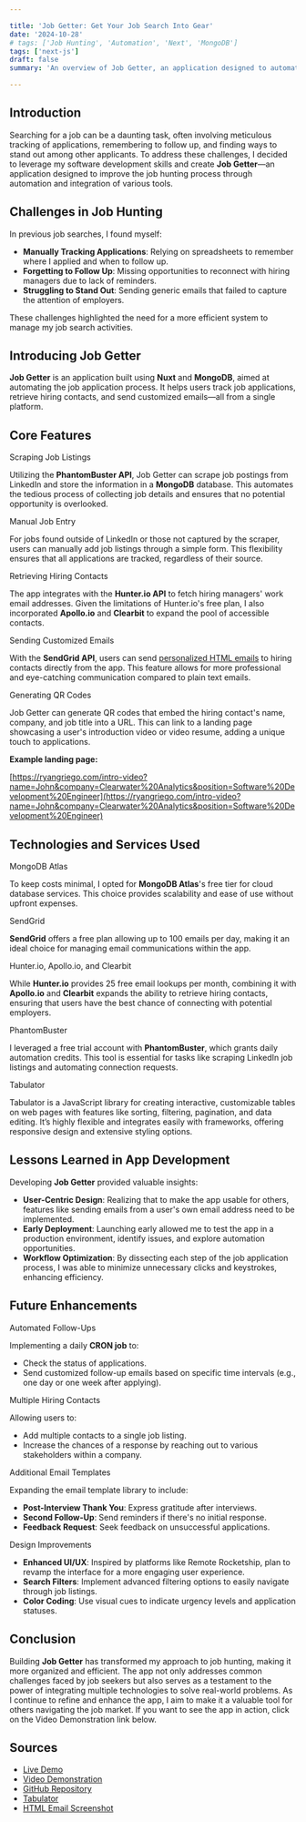 ```yaml
---

title: 'Job Getter: Get Your Job Search Into Gear'
date: '2024-10-28'
# tags: ['Job Hunting', 'Automation', 'Next', 'MongoDB']
tags: ['next-js']
draft: false
summary: 'An overview of Job Getter, an application designed to automate and enhance the job hunting process.'

---
```


## Introduction

Searching for a job can be a daunting task, often involving meticulous tracking of applications, remembering to follow up, and finding ways to stand out among other applicants. To address these challenges, I decided to leverage my software development skills and create **Job Getter**—an application designed to improve the job hunting process through automation and integration of various tools.


<TOCInline toc={props.toc} exclude="Introduction" />


## Challenges in Job Hunting

In previous job searches, I found myself:

- **Manually Tracking Applications**: Relying on spreadsheets to remember where I applied and when to follow up.
- **Forgetting to Follow Up**: Missing opportunities to reconnect with hiring managers due to lack of reminders.
- **Struggling to Stand Out**: Sending generic emails that failed to capture the attention of employers.

These challenges highlighted the need for a more efficient system to manage my job search activities.

## Introducing Job Getter

**Job Getter** is an application built using **Nuxt** and **MongoDB**, aimed at automating the job application process. It helps users track job applications, retrieve hiring contacts, and send customized emails—all from a single platform.

## Core Features

Scraping Job Listings

Utilizing the **PhantomBuster API**, Job Getter can scrape job postings from LinkedIn and store the information in a **MongoDB** database. This automates the tedious process of collecting job details and ensures that no potential opportunity is overlooked.

Manual Job Entry

For jobs found outside of LinkedIn or those not captured by the scraper, users can manually add job listings through a simple form. This flexibility ensures that all applications are tracked, regardless of their source.

Retrieving Hiring Contacts

The app integrates with the **Hunter.io API** to fetch hiring managers' work email addresses. Given the limitations of Hunter.io's free plan, I also incorporated **Apollo.io** and **Clearbit** to expand the pool of accessible contacts.

Sending Customized Emails

With the **SendGrid API**, users can send [personalized HTML emails](https://res.cloudinary.com/dm7y3yvjp/image/upload/v1730237308/html-email-sample_oycnvu.png) to hiring contacts directly from the app. This feature allows for more professional and eye-catching communication compared to plain text emails.

Generating QR Codes

Job Getter can generate QR codes that embed the hiring contact's name, company, and job title into a URL. This can link to a landing page showcasing a user's introduction video or video resume, adding a unique touch to applications.

**Example landing page:**

[https://ryangriego.com/intro-video?name=John&company=Clearwater%20Analytics&position=Software%20Development%20Engineer](https://ryangriego.com/intro-video?name=John&company=Clearwater%20Analytics&position=Software%20Development%20Engineer)

## Technologies and Services Used

MongoDB Atlas

To keep costs minimal, I opted for **MongoDB Atlas**'s free tier for cloud database services. This choice provides scalability and ease of use without upfront expenses.

SendGrid

**SendGrid** offers a free plan allowing up to 100 emails per day, making it an ideal choice for managing email communications within the app.

Hunter.io, Apollo.io, and Clearbit

While **Hunter.io** provides 25 free email lookups per month, combining it with **Apollo.io** and **Clearbit** expands the ability to retrieve hiring contacts, ensuring that users have the best chance of connecting with potential employers.

PhantomBuster

I leveraged a free trial account with **PhantomBuster**, which grants daily automation credits. This tool is essential for tasks like scraping LinkedIn job listings and automating connection requests.

Tabulator

Tabulator is a JavaScript library for creating interactive, customizable tables on web pages with features like sorting, filtering, pagination, and data editing. It’s highly flexible and integrates easily with frameworks, offering responsive design and extensive styling options.

## Lessons Learned in App Development

Developing **Job Getter** provided valuable insights:

- **User-Centric Design**: Realizing that to make the app usable for others, features like sending emails from a user's own email address need to be implemented.
- **Early Deployment**: Launching early allowed me to test the app in a production environment, identify issues, and explore automation opportunities.
- **Workflow Optimization**: By dissecting each step of the job application process, I was able to minimize unnecessary clicks and keystrokes, enhancing efficiency.

## Future Enhancements

Automated Follow-Ups

Implementing a daily **CRON job** to:

- Check the status of applications.
- Send customized follow-up emails based on specific time intervals (e.g., one day or one week after applying).

Multiple Hiring Contacts

Allowing users to:

- Add multiple contacts to a single job listing.
- Increase the chances of a response by reaching out to various stakeholders within a company.

Additional Email Templates

Expanding the email template library to include:

- **Post-Interview Thank You**: Express gratitude after interviews.
- **Second Follow-Up**: Send reminders if there's no initial response.
- **Feedback Request**: Seek feedback on unsuccessful applications.

Design Improvements

- **Enhanced UI/UX**: Inspired by platforms like Remote Rocketship, plan to revamp the interface for a more engaging user experience.
- **Search Filters**: Implement advanced filtering options to easily navigate through job listings.
- **Color Coding**: Use visual cues to indicate urgency levels and application statuses.

## Conclusion

Building **Job Getter** has transformed my approach to job hunting, making it more organized and efficient. The app not only addresses common challenges faced by job seekers but also serves as a testament to the power of integrating multiple technologies to solve real-world problems. As I continue to refine and enhance the app, I aim to make it a valuable tool for others navigating the job market. If you want to see the app in action, click on the Video Demonstration link below.

## Sources

- [Live Demo](https://job-getter.ryangriego.com/)
- [Video Demonstration](https://www.youtube.com/watch?v=mQazxb70QTA)
- [GitHub Repository](https://github.com/ryan-griego/job-getter)
- [Tabulator](https://tabulator.info/)
- [HTML Email Screenshot](https://res.cloudinary.com/dm7y3yvjp/image/upload/v1730237308/html-email-sample_oycnvu.png)
